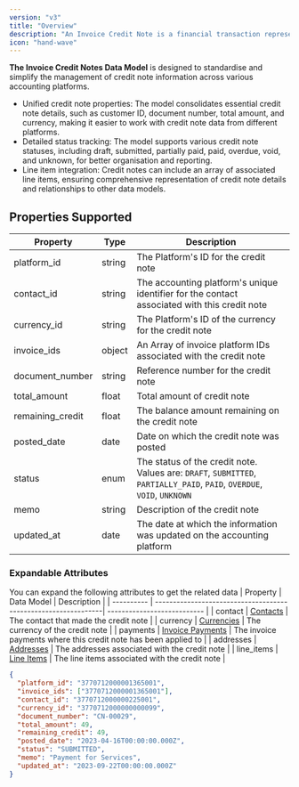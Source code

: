 ```yaml
---
version: "v3"
title: "Overview"
description: "An Invoice Credit Note is a financial transaction representing a reduction that can be applied against one or multiple invoices issued to Customers."
icon: "hand-wave"
---
```


**The Invoice Credit Notes Data Model** is designed to standardise and simplify the management of credit note information across various accounting platforms.

- Unified credit note properties: The model consolidates essential credit note details, such as customer ID, document number, total amount, and currency, making it easier to work with credit note data from different platforms.
- Detailed status tracking: The model supports various credit note statuses, including draft, submitted, partially paid, paid, overdue, void, and unknown, for better organisation and reporting.
- Line item integration: Credit notes can include an array of associated line items, ensuring comprehensive representation of credit note details and relationships to other data models.

## Properties Supported

| Property         | Type   | Description                                                                                                             |
| ---------------- | ------ | ----------------------------------------------------------------------------------------------------------------------- |
| platform_id      | string | The Platform's ID for the credit note                                                                                   |
| contact_id       | string | The accounting platform's unique identifier for the contact associated with this credit note                            |
| currency_id      | string | The Platform's ID of the currency for the credit note                                                                   |
| invoice_ids      | object | An Array of invoice platform IDs associated with the credit note                                                        |
| document_number  | string | Reference number for the credit note                                                                                    |
| total_amount     | float  | Total amount of credit note                                                                                             |
| remaining_credit | float  | The balance amount remaining on the credit note                                                                         |
| posted_date      | date   | Date on which the credit note was posted                                                                                |
| status           | enum   | The status of the credit note. Values are: `DRAFT`, `SUBMITTED`, `PARTIALLY_PAID`, `PAID`, `OVERDUE`, `VOID`, `UNKNOWN` |
| memo             | string | Description of the credit note                                                                                          |
| updated_at       | date   | The date at which the information was updated on the accounting platform                                                |

### Expandable Attributes

You can expand the following attributes to get the related data
| Property | Data Model | Description |
| ---------- | ---------------------------------------------------------------| --------------------------- |
| contact | [Contacts](/api-reference/v3/accounting/contacts/overview) | The contact that made the credit note |
| currency | [Currencies](/api-reference/v3/accounting/currencies/overview) | The currency of the credit note |
| payments | [Invoice Payments](/api-reference/v3/accounting/invoice-payments/overview) | The invoice payments where this credit note has been applied to |
| addresses | [Addresses](/api-reference/v3/accounting/invoice-credit-notes/overview#addresses) | The addresses associated with the credit note |
| line_items | [Line Items](/api-reference/v3/accounting/invoice-credit-notes/overview#line-items) | The line items associated with the credit note |

<Snippet file="addresses_snippet.mdx" />

<Snippet file="line_items_snippet.mdx" />

<ResponseExample name="The Invoice Credit Notes Object" >

```json The Invoice Credit Notes Response Object
{
  "platform_id": "3770712000001365001",
  "invoice_ids": ["3770712000001365001"],
  "contact_id": "3770712000000225001",
  "currency_id": "3770712000000000099",
  "document_number": "CN-00029",
  "total_amount": 49,
  "remaining_credit": 49,
  "posted_date": "2023-04-16T00:00:00.000Z",
  "status": "SUBMITTED",
  "memo": "Payment for Services",
  "updated_at": "2023-09-22T00:00:00.000Z"
}
```

</ResponseExample>
